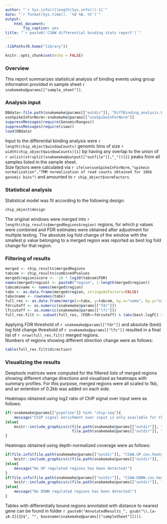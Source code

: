 ```yaml
---
author: "`r Sys.info()[length(Sys.info())-1]`"
date: "`r format(Sys.time(), '%d %B, %Y')`"
output:
    html_document:
        fig_caption: yes
title: "`r paste0('CSAW differential binding stats report')`"
---
```


```r
.libPaths(R.home("library"))

knitr::opts_chunk$set(echo = FALSE)
```


### Overview

This report summarizes statistical analysis of binding events using group information provided in sample sheet `r snakemake@params[["sample_sheet"]]`.

### Analysis input

```r
DBdata<-file.path(snakemake@params[["outdir"]], "DiffBinding_analysis.Rdata")
useSpikeInForNorm<-snakemake@params[["useSpikeInForNorm"]]
suppressMessages(require(GenomicRanges))
suppressMessages(require(csaw))
load(DBdata)
```

Input to the differential binding analysis were `r length(chip_object$windowCounts)` genomic bins of size `r width(chip_object$windowCounts)[1]` bp having any overlap to the union of `r unlist(strsplit(snakemake@output[["outfile"]],"_"))[2]` peaks from all samples listed in the sample sheet.   
Size factors were calculated via `r ifelse(useSpikeInForNorm,"spikein normalization","TMM normalization of read counts obtained for 10kb genomic bins")` and amounted to `r chip_object$normFactors`.   

### Statistical analysis

Statistical model was fit according to the following design:

```r
chip_object$design
```

The original windows were merged into `r length(chip_results$mergedRegions$region)` regions, for which p values were combined and FDR estimates were obtained after adjustment for multiple testing.
The absolute log fold change of the window with the smallest p value belonging to a merged region was reported as best log fold change for that region.

### Filtering of results

```r
merged <- chip_results$mergedRegions
tabcom <- chip_results$combinedPvalues
merged$region$score <- -10 * log10(tabcom$FDR)
names(merged$region) <- paste0("region", 1:length(merged$region))
tabcom$name <- names(merged$region)
tabx <- as.data.frame(merged$region, stringsAsFactors=FALSE)
tabx$name <- rownames(tabx)
full_res <- as.data.frame(merge(x=tabx, y=tabcom, by.x="name", by.y="name"), stringsAsFactors=FALSE)
fdrcutoff <- as.numeric(snakemake@params[["fdr"]])
lfccutoff <- as.numeric(snakemake@params[["lfc"]])
full_res.filt <- subset(full_res, (FDR<=fdrcutoff) & (abs(best.logFC) >= lfccutoff))
```

Applying FDR threshold of `r snakemake@params[["fdr"]]` and absolute (best) log fold change threshold of `r snakemake@params[["lfc"]]` resulted in a final list of `r nrow(full_res.filt)` merged regions.   
Numbers of regions showing different direction change were as follows:

```r
table(full_res.filt$direction)
```

### Visualizing the results

Deeptools matrices were computed for the filtered lists of merged regions showing different change directions and visualized as heatmaps with summary profiles. For this purpose, merged regions were all scaled to 1kb, and an extention of 0.2kb was added on each side.

Heatmaps obtained using log2 ratio of ChIP signal over input were as follows:

```r
if(!snakemake@params[["pipeline"]] %in% "chip-seq"){
    message("ChIP signal enrichment over input is only available for ChIP-seq workflow!")
}else{
    knitr::include_graphics(c(file.path(snakemake@params[["outdir"]], "CSAW.UP.log2r.heatmap.png"),
                              file.path(snakemake@params[["outdir"]], "CSAW.DOWN.log2r.heatmap.png")))
}
```

Heatmaps obtained using depth-normalized coverage were as follows:

```r
if(file.info(file.path(snakemake@params[["outdir"]], "CSAW.UP.cov.heatmap.png"))$size != 0){
    knitr::include_graphics(c(file.path(snakemake@params[["outdir"]], "CSAW.UP.cov.heatmap.png")))
}else{
    message("No UP regulated regions has been detected!")
}
if(file.info(file.path(snakemake@params[["outdir"]], "CSAW.DOWN.cov.heatmap.png"))$size != 0){
    knitr::include_graphics(c(file.path(snakemake@params[["outdir"]], "CSAW.DOWN.cov.heatmap.png")))
}else{
    message("No DOWN regulated regions has been detected!")
}
```

Tables with differentially bound regions annotated with distance to nearest gene can be found in folder `r paste0("AnnotatedResults_", gsub("\\.[a-zA-Z]{3}$", "", basename(snakemake@params[["sampleSheet"]])))`.
